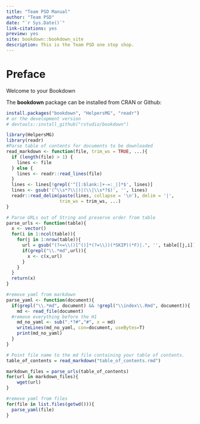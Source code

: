 --- 
title: "Team PSD Manual"
author: "Team PSD"
date: "`r Sys.Date()`"
link-citations: yes
preview: yes
site: bookdown::bookdown_site
description: This is the Team PSD one stop shop.
---

# Preface

Welcome to your Bookdown

The **bookdown** package can be installed from CRAN or Github:

```{r eval=FALSE}
install.packages("bookdown", "HelpersMG", "readr")
# or the development version
# devtools::install_github("rstudio/bookdown")
```


```{r include=FALSE}
library(HelpersMG)
library(readr)
#Parse table of contents for documents to be downloaded
read_markdown <- function(file, trim_ws = TRUE, ...){
  if (length(file) > 1) {
    lines <- file
  } else {
    lines <- readr::read_lines(file)
  }
  lines <- lines[!grepl('^[[:blank:]+-=:_|]*$', lines)]
  lines <- gsub('(^\\s*?\\|)|(\\|\\s*?$)', '', lines)
  readr::read_delim(paste(lines, collapse = '\n'), delim = '|', 
                    trim_ws = trim_ws, ...)
}

# Parse URLs out of String and preserve order from table
parse_urls <- function(table){
  x <- vector()
  for(i in 1:ncol(table)){
    for(j in 1:nrow(table)){
      url = gsub("(?<=\\()[^()]*(?=\\))(*SKIP)(*F)|.", '', table[[j,i]], perl=T)
      if(grepl("\\.*md",url)){
        x <- c(x,url)
      }
    }
  }
  return(x)
}

#remove yaml from markdown
parse_yaml <- function(document){
  if(grepl("\\.*md", document) && !grepl("\\index\\.Rmd", document)){
    md <- read_file(document)
  #remove everything before the H1
    md_no_yaml <- sub(".*?#","#", x = md)
    writeLines(md_no_yaml, con=document, useBytes=T)
    print(md_no_yaml)
  }
}

# Point file name to the md file containing your table of contents.
table_of_contents = read_markdown("table_of_contents.rmd")

markdown_files = parse_urls(table_of_contents)
for(url in markdown_files){
    wget(url)
}

#remove yaml from files
for(file in list.files(getwd())){
  parse_yaml(file)
}

```